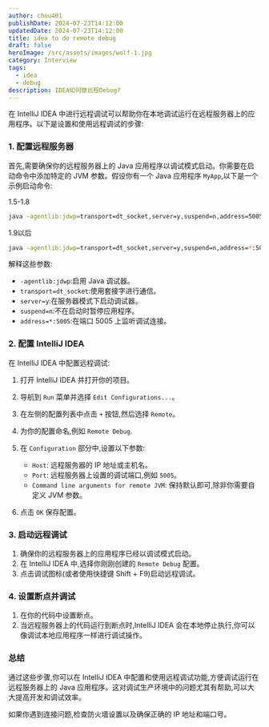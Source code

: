 ```yaml
---
author: chou401
publishDate: 2024-07-23T14:12:00
updatedDate: 2024-07-23T14:12:00
title: idea to do remote debug
draft: false
heroImage: /src/assets/images/wolf-1.jpg
category: Interview
tags:
  - idea
  - debug
description: IDEA如何做远程Debug?
---
```


在 IntelliJ IDEA 中进行远程调试可以帮助你在本地调试运行在远程服务器上的应用程序。以下是设置和使用远程调试的步骤:

### 1. **配置远程服务器**

首先,需要确保你的远程服务器上的 Java 应用程序以调试模式启动。你需要在启动命令中添加特定的 JVM 参数。假设你有一个 Java 应用程序 `MyApp`,以下是一个示例启动命令:

1.5-1.8

```sh
java -agentlib:jdwp=transport=dt_socket,server=y,suspend=n,address=5005 -jar MyApp.jar
```

1.9以后

```sh
java -agentlib:jdwp=transport=dt_socket,server=y,suspend=n,address=*:5005 -jar MyApp.jar
```

解释这些参数:

- `-agentlib:jdwp`:启用 Java 调试器。
- `transport=dt_socket`:使用套接字进行通信。
- `server=y`:在服务器模式下启动调试器。
- `suspend=n`:不在启动时暂停应用程序。
- `address=*:5005`:在端口 5005 上监听调试连接。

### 2. **配置 IntelliJ IDEA**

在 IntelliJ IDEA 中配置远程调试:

1. 打开 IntelliJ IDEA 并打开你的项目。
2. 导航到 `Run` 菜单并选择 `Edit Configurations...`。
3. 在左侧的配置列表中点击 `+` 按钮,然后选择 `Remote`。
4. 为你的配置命名,例如 `Remote Debug`.
5. 在 `Configuration` 部分中,设置以下参数:

   - `Host`: 远程服务器的 IP 地址或主机名。
   - `Port`: 远程服务器上设置的调试端口,例如 `5005`。
   - `Command line arguments for remote JVM`: 保持默认即可,除非你需要自定义 JVM 参数。

6. 点击 `OK` 保存配置。

### 3. **启动远程调试**

1. 确保你的远程服务器上的应用程序已经以调试模式启动。
2. 在 IntelliJ IDEA 中,选择你刚刚创建的 `Remote Debug` 配置。
3. 点击调试图标(或者使用快捷键 Shift + F9)启动远程调试。

### 4. **设置断点并调试**

1. 在你的代码中设置断点。
2. 当远程服务器上的代码运行到断点时,IntelliJ IDEA 会在本地停止执行,你可以像调试本地应用程序一样进行调试操作。

### 总结

通过这些步骤,你可以在 IntelliJ IDEA 中配置和使用远程调试功能,方便调试运行在远程服务器上的 Java 应用程序。这对调试生产环境中的问题尤其有帮助,可以大大提高开发和调试效率。

如果你遇到连接问题,检查防火墙设置以及确保正确的 IP 地址和端口号。
